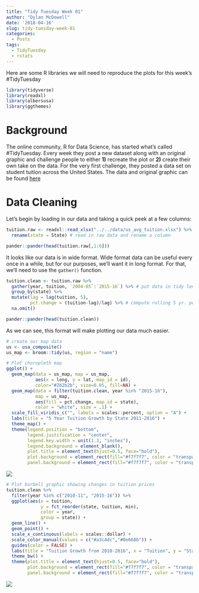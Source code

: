 ```yaml
---
title: "Tidy Tuesday Week 01"
author: "Dylan McDowell"
date: '2018-04-16'
slug: tidy-tuesday-week-01
categories:
  - Posts
tags:
  - TidyTuesday
  - rstats
---
```

Here are some R libraries we will need to reproduce the plots for this week's #TidyTuesday
```r
library(tidyverse)
library(readxl)
library(albersusa)
library(ggthemes) 
```

# Background

The online community, R for Data Science, has started what's called #TidyTuesday. Every week they post a new dataset along with an original graphic and challenge people to either __1)__ recreate the plot or __2)__ create their own take on the data. For the very first challenge, they posted a data set on student tuition across the United States. The data and original graphic can be found [here](https://onlinembapage.com/average-tuition-and-educational-attainment-in-the-united-states/)

# Data Cleaning
Let's begin by loading in our data and taking a quick peek at a few columns:
```r
tuition.raw <- readxl::read_xlsx("../../data/us_avg_tuition.xlsx") %>% 
  rename(state = State) # read in raw data and rename a column

pander::pander(head(tuition.raw[,1:6]))
```

It looks like our data is in wide format. Wide format data can be useful every once in a while, but for our purposes, we'll want it in long format. For that, we'll need to use the `gather()` function. 

```r
tuition.clean <- tuition.raw %>% 
  gather(year, tuition, `2004-05`:`2015-16`) %>% # put data in tidy long format
  group_by(state) %>% 
  mutate(lag = lag(tuition, 5),
         pct.change = (tuition-lag)/lag) %>% # compute rolling 5 yr. percent change
  na.omit()

pander::pander(head(tuition.clean))
```

As we can see, this format will make plotting our data much easier.
```r
# create our map data
us <- usa_composite()
us_map <- broom::tidy(us, region = "name")
```

```r
# Plot choropleth map
ggplot() +
  geom_map(data = us_map, map = us_map,
           aes(x = long, y = lat, map_id = id),
           color="#2b2b2b", size=0.05, fill=NA) +
  geom_map(data = filter(tuition.clean, year %in% "2015-16"), 
           map = us_map,
           aes(fill = pct.change, map_id = state),
           color = "white", size = .1) + 
  scale_fill_viridis_c("", labels = scales::percent, option = "A") +
  labs(title = "5 Year Tuition Growth by State 2011-2016") +
  theme_map() + 
  theme(legend.position = "bottom", 
        legend.justification = "center",
        legend.key.width = unit(1.3, "inches"),
        legend.background = element_blank(),
        plot.title = element_text(hjust=0.5, face="bold"),
        plot.background = element_rect(fill="#f7f7f7", color = "transparent"),
        panel.background = element_rect(fill="#f7f7f7", color = "transparent"))
```

![](../../img/tidy_01.png)

```r
# Plot barbell graphic showing changes in tuition prices
tuition.clean %>% 
  filter(year %in% c("2010-11", "2015-16")) %>% 
  ggplot(aes(x = tuition, 
             y = fct_reorder(state, tuition, min), 
             color = year, 
             group = state)) + 
  geom_line() +
  geom_point() + 
  scale_x_continuous(labels = scales::dollar) +
  scale_color_manual(values = c("#a3c4dc","#0e668b")) + 
  guides(color = FALSE) +
  labs(title = "Tuition Growth from 2010-2016", x = "Tuition", y = "State") + 
  theme_bw() +
  theme(plot.title = element_text(hjust=0.5, face="bold"),
        plot.background = element_rect(fill="#f7f7f7", color = "transparent"),
        panel.background = element_rect(fill="#f7f7f7", color = "transparent"))
```

![](../../img/tidy_02.png)